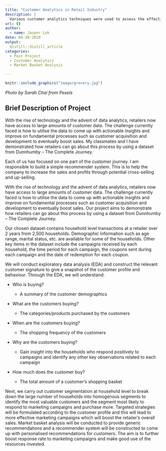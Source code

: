 ```yaml
---
title: "Customer Analytics in Retail Industry"
description: |
  Various customer analytics techniques were used to assess the effectiveness of past campaigns run by a retail company and how the company could improve their campaigns going forward
url: {}
author:
  - name: Jasper Lok
date: 04-30-2020
output:
  distill::distill_article
categories:
  - Past Project
  - Customer Analytics
  - Market Basket Analysis

---
```



```r
knitr::include_graphics("image/grocery.jpg")

```

*Photo by Sarah Chai from Pexels*


## Brief Description of Project

With the rise of technology and the advent of data analytics, retailers now have access to large amounts of customer data. The challenge currently faced is how to utilise the data to come up with actionable insights and improve on fundamental processes such as customer acquisition and development to eventually boost sales. My classmates and I have demonstrated how retailers can go about this process by using a dataset from Dunnhumby – The Complete Journey.


Each of us has focused on one part of the customer journey. I am responsible to build a simple recommender system. This is to help the company to increase the sales and profits through potential cross-selling and up-selling.


With the rise of technology and the advent of data analytics, retailers now have access to large amounts of customer data. The challenge currently faced is how to utilise the data to come up with actionable insights and improve on fundamental processes such as customer acquisition and development to eventually boost sales. Our project aims to demonstrate how retailers can go about this process by using a dataset from Dunnhumby – The Complete Journey.


Our chosen dataset contains household level transactions at a retailer over 2 years from 2,500 households. Demographic information such as age range, marital status, etc. are available for some of the households. Other key items in the dataset include the campaigns received by each household, the time period for each campaign, the coupons sent during each campaign and the date of redemption for each coupon.


We will conduct exploratory data analysis (EDA) and construct the relevant customer signature to give a snapshot of the customer profile and behaviour. Through the EDA, we will understand:


- Who is buying?

    - A summary of the customer demographics

- What are the customers buying?

    - The categories/products purchased by the customers

- When are the customers buying?

    - The shopping frequency of the customers

- Why are the customers buying?

    - Gain insight into the households who respond positively to campaigns and identify any other key observations related to each campaign

- How much does the customer buy?

    - The total amount of a customer’s shopping basket


Next, we carry out customer segmentation at household level to break down the large number of households into homogenous segments to identify the most valuable customers and the segment most likely to respond to marketing campaigns and purchase more. Targeted strategies will be formulated according to the customer profile and this will lead to more effective marketing campaigns which will boost the retailer’s overall sales. Market basket analysis will be conducted to provide generic recommendations and a recommender system will be constructed to come up with personalised recommendations for customers. The aim is to further boost response rate to marketing campaigns and make good use of the resources invested.



